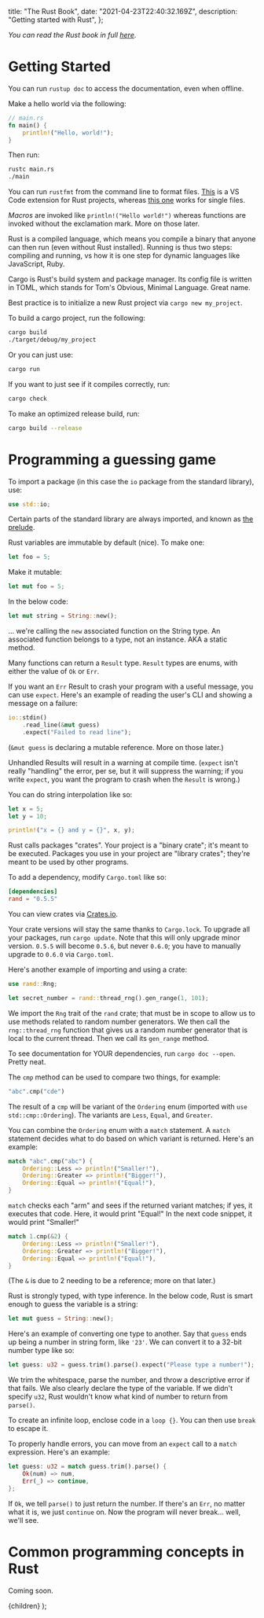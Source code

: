 
  title: "The Rust Book",
  date: "2021-04-23T22:40:32.169Z",
  description: "Getting started with Rust",
};

_You can read the Rust book in full [here](https://doc.rust-lang.org/book/title-page.html)_.

# Getting Started

You can run `rustup doc` to access the documentation, even when offline.

Make a hello world via the following:

```rust
// main.rs
fn main() {
    println!("Hello, world!");
}
```

Then run:

```bash
rustc main.rs
./main
```

You can run `rustfmt` from the command line to format files. [This](https://marketplace.visualstudio.com/items?itemName=rust-lang.rust) is a VS Code extension for Rust projects, whereas [this one](https://marketplace.visualstudio.com/items?itemName=statiolake.vscode-rustfmt) works for single files.

_Macros_ are invoked like `println!("Hello world!")` whereas functions are invoked without the exclamation mark. More on those later.

Rust is a compiled language, which means you compile a binary that anyone can then run (even without Rust installed). Running is thus two steps: compiling and running, vs how it is one step for dynamic languages like JavaScript, Ruby.

Cargo is Rust's build system and package manager. Its config file is written in TOML, which stands for Tom's Obvious, Minimal Language. Great name.

Best practice is to initialize a new Rust project via `cargo new my_project`.

To build a cargo project, run the following:

```bash
cargo build
./target/debug/my_project
```

Or you can just use:

```bash
cargo run
```

If you want to just see if it compiles correctly, run:

```bash
cargo check
```

To make an optimized release build, run:

```bash
cargo build --release
```

# Programming a guessing game

To import a package (in this case the `io` package from the standard library), use:

```rust
use std::io;
```

Certain parts of the standard library are always imported, and known as [the prelude](https://doc.rust-lang.org/std/prelude/index.html).

Rust variables are immutable by default (nice). To make one:

```rust
let foo = 5;
```

Make it mutable:

```rust
let mut foo = 5;
```

In the below code:

```rust
let mut string = String::new();
```

... we're calling the `new` associated function on the String type. An associated function belongs to a type, not an instance. AKA a static method.

Many functions can return a `Result` type. `Result` types are enums, with either the value of `Ok` or `Err`.

If you want an `Err` Result to crash your program with a useful message, you can use `expect`. Here's an example of reading the user's CLI and showing a message on a failure:

```rust
io::stdin()
    .read_line(&mut guess)
    .expect("Failed to read line");
```

(`&mut guess` is declaring a mutable reference. More on those later.)

Unhandled Results will result in a warning at compile time. (`expect` isn't really "handling" the error, per se, but it will suppress the warning; if you write `expect`, you want the program to crash when the `Result` is wrong.)

You can do string interpolation like so:

```rust
let x = 5;
let y = 10;

println!("x = {} and y = {}", x, y);
```

Rust calls packages "crates". Your project is a "binary crate"; it's meant to be executed. Packages you use in your project are "library crates"; they're meant to be used by other programs.

To add a dependency, modify `Cargo.toml` like so:

```toml
[dependencies]
rand = "0.5.5"
```

You can view crates via [Crates.io](https://crates.io/).

Your crate versions will stay the same thanks to `Cargo.lock`. To upgrade all your packages, run `cargo update`. Note that this will only upgrade minor version. `0.5.5` will become `0.5.6`, but never `0.6.0`; you have to manually upgrade to `0.6.0` via `Cargo.toml`.

Here's another example of importing and using a crate:

```rust
use rand::Rng;

let secret_number = rand::thread_rng().gen_range(1, 101);
```

We import the `Rng` trait of the `rand` crate; that must be in scope to allow us to use methods related to random number generators. We then call the `rng::thread_rng` function that gives us a random number generator that is local to the current thread. Then we call its `gen_range` method.

To see documentation for YOUR dependencies, run `cargo doc --open`. Pretty neat.

The `cmp` method can be used to compare two things, for example:

```rust
"abc".cmp("cde")
```

The result of a `cmp` will be variant of the `Ordering` enum (imported with `use std::cmp::Ordering`). The variants are `Less`, `Equal`, and `Greater`.

You can combine the `Ordering` enum with a `match` statement. A `match` statement decides what to do based on which variant is returned. Here's an example:

```rust
match "abc".cmp("abc") {
    Ordering::Less => println!("Smaller!"),
    Ordering::Greater => println!("Bigger!"),
    Ordering::Equal => println!("Equal!"),
}
```

`match` checks each "arm" and sees if the returned variant matches; if yes, it executes that code. Here, it would print "Equal!" In the next code snippet, it would print "Smaller!"

```rust
match 1.cmp(&2) {
    Ordering::Less => println!("Smaller!"),
    Ordering::Greater => println!("Bigger!"),
    Ordering::Equal => println!("Equal!"),
}
```

(The `&` is due to 2 needing to be a reference; more on that later.)

Rust is strongly typed, with type inference. In the below code, Rust is smart enough to guess the variable is a string:

```rust
let mut guess = String::new();
```

Here's an example of converting one type to another. Say that `guess` ends up being a number in string form, like `'23'`. We can convert it to a 32-bit number type like so:

```rust
let guess: u32 = guess.trim().parse().expect("Please type a number!");
```

We trim the whitespace, parse the number, and throw a descriptive error if that fails. We also clearly declare the type of the variable. If we didn't specify `u32`, Rust wouldn't know what kind of number to return from `parse()`.

To create an infinite loop, enclose code in a `loop {}`. You can then use `break` to escape it.

To properly handle errors, you can move from an `expect` call to a `match` expression. Here's an example:

```rust
let guess: u32 = match guess.trim().parse() {
    Ok(num) => num,
    Err(_) => continue,
};
```

If `Ok`, we tell `parse()` to just return the number. If there's an `Err`, no matter what it is, we just `continue` on. Now the program will never break... well, we'll see.

# Common programming concepts in Rust

Coming soon.

  <ArticleLayout meta={meta}>{children}</ArticleLayout>
);
